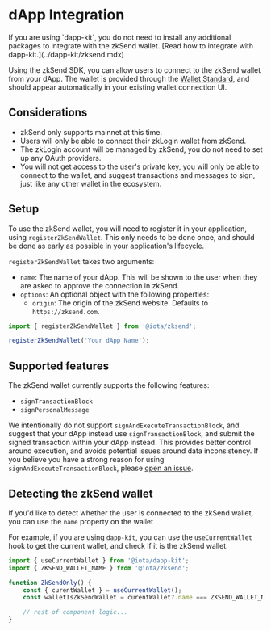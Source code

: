 
# dApp Integration

<Callout type="info">
    If you are using `dapp-kit`, you do not need to install any additional packages to integrate
    with the zkSend wallet. [Read how to integrate with dapp-kit.](../dapp-kit/zksend.mdx)
</Callout>

Using the zkSend SDK, you can allow users to connect to the zkSend wallet from your dApp. The wallet
is provided through the [Wallet Standard](https://docs.iota.io/standards/wallet-standard), and should
appear automatically in your existing wallet connection UI.

## Considerations

-   zkSend only supports mainnet at this time.
-   Users will only be able to connect their zkLogin wallet from zkSend.
-   The zkLogin account will be managed by zkSend, you do not need to set up any OAuth providers.
-   You will not get access to the user's private key, you will only be able to connect to the
    wallet, and suggest transactions and messages to sign, just like any other wallet in the
    ecosystem.

## Setup

To use the zkSend wallet, you will need to register it in your application, using
`registerZkSendWallet`. This only needs to be done once, and should be done as early as possible in
your application's lifecycle.

`registerZkSendWallet` takes two arguments:

-   `name`: The name of your dApp. This will be shown to the user when they are asked to approve the
    connection in zkSend.
-   `options`: An optional object with the following properties:
    -   `origin`: The origin of the zkSend website. Defaults to `https://zksend.com`.

```ts
import { registerZkSendWallet } from '@iota/zksend';

registerZkSendWallet('Your dApp Name');
```

## Supported features

The zkSend wallet currently supports the following features:

-   `signTransactionBlock`
-   `signPersonalMessage`

We intentionally do not support `signAndExecuteTransactionBlock`, and suggest that your dApp instead
use `signTransactionBlock`, and submit the signed transaction within your dApp instead. This
provides better control around execution, and avoids potential issues around data inconsistency. If
you believe you have a strong reason for using `signAndExecuteTransactionBlock`, please
[open an issue](https://github.com/iotaledger/iota/issues/new/choose).

## Detecting the zkSend wallet

If you'd like to detect whether the user is connected to the zkSend wallet, you can use the `name`
property on the wallet

For example, if you are using `dapp-kit`, you can use the `useCurrentWallet` hook to get the current
wallet, and check if it is the zkSend wallet.

```ts
import { useCurrentWallet } from '@iota/dapp-kit';
import { ZKSEND_WALLET_NAME } from '@iota/zksend';

function ZkSendOnly() {
    const { curentWallet } = useCurrentWallet();
    const walletIsZkSendWallet = curentWallet?.name === ZKSEND_WALLET_NAME;

    // rest of component logic...
}
```
